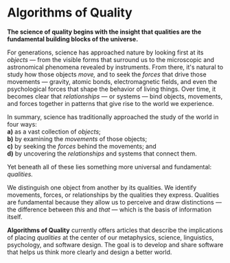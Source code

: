 <h1 className="text-4xl md:text-5xl mb-2 font-medium">Algorithms of Quality</h1>

**The science of quality begins with the insight that qualities are the fundamental building blocks of the universe.**

For generations, science has approached nature by looking first at its *objects* — from the visible forms that surround us to the microscopic and astronomical phenomena revealed by instruments. From there, it's natural to study how those objects *move,* and to seek the *forces* that drive those movements — gravity, atomic bonds, electromagnetic fields, and even the psychological forces that shape the behavior of living things. Over time, it becomes clear that *relationships* — or systems — bind objects, movements, and forces together in patterns that give rise to the world we experience.

In summary, science has traditionally approached the study of the world in four ways:  
**a)** as a vast collection of *objects*;  
**b)** by examining the *movements* of those objects;  
**c)** by seeking the *forces* behind the movements; and  
**d)** by uncovering the *relationships* and systems that connect them.

Yet beneath all of these lies something more universal and fundamental: *qualities.*

We distinguish one object from another by its qualities. We identify movements, forces, or relationships by the qualities they express. Qualities are fundamental because they allow us to perceive and draw distinctions — the difference between *this* and *that* — which is the basis of information itself.

**Algorithms of Quality** currently offers articles that describe the implications of placing *qualities* at the center of our metaphysics, science, linguistics, psychology, and software design. The goal is to develop and share software that helps us think more clearly and design a better world.
